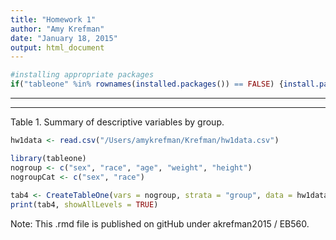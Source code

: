 ```yaml
---
title: "Homework 1"
author: "Amy Krefman"
date: "January 18, 2015"
output: html_document
---
```


```r
#installing appropriate packages
if("tableone" %in% rownames(installed.packages()) == FALSE) {install.packages("tableone")}
```
<hr>
<hr>
Table 1. Summary of descriptive variables by group.

```r
hw1data <- read.csv("/Users/amykrefman/Krefman/hw1data.csv")

library(tableone)
nogroup <- c("sex", "race", "age", "weight", "height")
nogroupCat <- c("sex", "race")
 
tab4 <- CreateTableOne(vars = nogroup, strata = "group", data = hw1data, factorVars = nogroupCat)
print(tab4, showAllLevels = TRUE)
```

Note: This .rmd file is published on gitHub under akrefman2015 / EB560.

